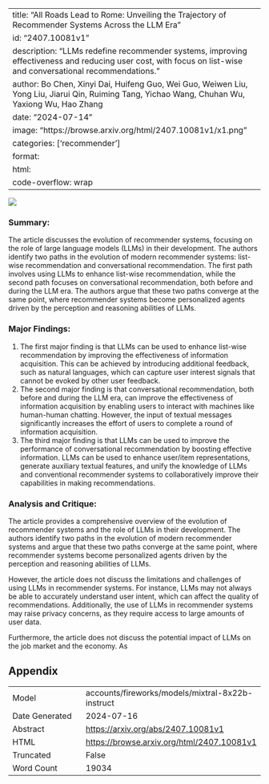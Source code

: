 
---
title: "All Roads Lead to Rome: Unveiling the Trajectory of Recommender Systems Across the LLM Era"
id: "2407.10081v1"
description: "LLMs redefine recommender systems, improving effectiveness and reducing user cost, with focus on list-wise and conversational recommendations."
author: Bo Chen, Xinyi Dai, Huifeng Guo, Wei Guo, Weiwen Liu, Yong Liu, Jiarui Qin, Ruiming Tang, Yichao Wang, Chuhan Wu, Yaxiong Wu, Hao Zhang
date: "2024-07-14"
image: "https://browse.arxiv.org/html/2407.10081v1/x1.png"
categories: ['recommender']
format:
  html:
    code-overflow: wrap
---

![](https://browse.arxiv.org/html/2407.10081v1/x1.png)

### Summary:

The article discusses the evolution of recommender systems, focusing on the role of large language models (LLMs) in their development. The authors identify two paths in the evolution of modern recommender systems: list-wise recommendation and conversational recommendation. The first path involves using LLMs to enhance list-wise recommendation, while the second path focuses on conversational recommendation, both before and during the LLM era. The authors argue that these two paths converge at the same point, where recommender systems become personalized agents driven by the perception and reasoning abilities of LLMs.

### Major Findings:

1. The first major finding is that LLMs can be used to enhance list-wise recommendation by improving the effectiveness of information acquisition. This can be achieved by introducing additional feedback, such as natural languages, which can capture user interest signals that cannot be evoked by other user feedback.
2. The second major finding is that conversational recommendation, both before and during the LLM era, can improve the effectiveness of information acquisition by enabling users to interact with machines like human-human chatting. However, the input of textual messages significantly increases the effort of users to complete a round of information acquisition.
3. The third major finding is that LLMs can be used to improve the performance of conversational recommendation by boosting effective information. LLMs can be used to enhance user/item representations, generate auxiliary textual features, and unify the knowledge of LLMs and conventional recommender systems to collaboratively improve their capabilities in making recommendations.

### Analysis and Critique:

The article provides a comprehensive overview of the evolution of recommender systems and the role of LLMs in their development. The authors identify two paths in the evolution of modern recommender systems and argue that these two paths converge at the same point, where recommender systems become personalized agents driven by the perception and reasoning abilities of LLMs.

However, the article does not discuss the limitations and challenges of using LLMs in recommender systems. For instance, LLMs may not always be able to accurately understand user intent, which can affect the quality of recommendations. Additionally, the use of LLMs in recommender systems may raise privacy concerns, as they require access to large amounts of user data.

Furthermore, the article does not discuss the potential impact of LLMs on the job market and the economy. As

## Appendix

|          |          |
|----------|----------|
| Model     | accounts/fireworks/models/mixtral-8x22b-instruct       |
| Date Generated     | 2024-07-16       |
| Abstract | [https://arxiv.org/abs/2407.10081v1](https://arxiv.org/abs/2407.10081v1)        |
| HTML     | [https://browse.arxiv.org/html/2407.10081v1](https://browse.arxiv.org/html/2407.10081v1)       |
| Truncated       | False       |
| Word Count       | 19034       |